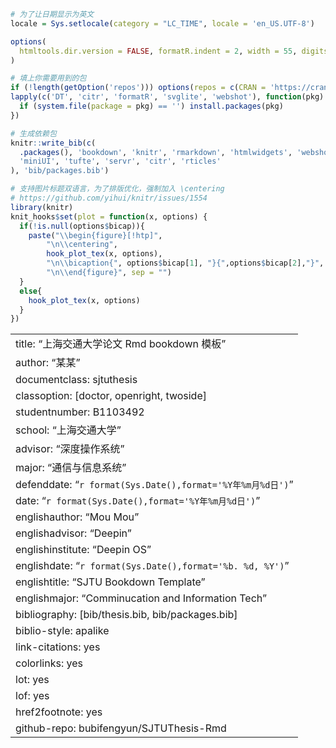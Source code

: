```r

# 为了让日期显示为英文
locale = Sys.setlocale(category = "LC_TIME", locale = 'en_US.UTF-8')

options(
  htmltools.dir.version = FALSE, formatR.indent = 2, width = 55, digits = 4
)

# 填上你需要用到的包
if (!length(getOption('repos'))) options(repos = c(CRAN = 'https://cran.rstudio.com'))
lapply(c('DT', 'citr', 'formatR', 'svglite', 'webshot'), function(pkg) {
  if (system.file(package = pkg) == '') install.packages(pkg)
})

# 生成依赖包
knitr::write_bib(c(
  .packages(), 'bookdown', 'knitr', 'rmarkdown', 'htmlwidgets', 'webshot', 'DT',
  'miniUI', 'tufte', 'servr', 'citr', 'rticles'
), 'bib/packages.bib')

# 支持图片标题双语言，为了排版优化，强制加入 \centering
# https://github.com/yihui/knitr/issues/1554
library(knitr)
knit_hooks$set(plot = function(x, options) {
  if(!is.null(options$bicap)){
    paste("\\begin{figure}[!htp]",
        "\n\\centering",
        hook_plot_tex(x, options), 
        "\n\\bicaption{", options$bicap[1], "}{",options$bicap[2],"}", 
        "\n\\end{figure}", sep = "")
  }
  else{
    hook_plot_tex(x, options)
  }
})

```
--- 
title: "上海交通大学论文 Rmd bookdown 模板"
author: "某某"
documentclass: sjtuthesis
classoption: [doctor, openright, twoside]
studentnumber: B1103492
school: "上海交通大学"
advisor: "深度操作系统"
major: "通信与信息系统"
defenddate: "`r format(Sys.Date(),format='%Y年%m月%d日')`"
date: "`r format(Sys.Date(),format='%Y年%m月%d日')`"
englishauthor: "Mou Mou"
englishadvisor: "Deepin"
englishinstitute: "Deepin OS"
englishdate: "`r format(Sys.Date(),format='%b. %d, %Y')`"
englishtitle: "SJTU Bookdown Template"
englishmajor: "Comminucation and Information Tech"
bibliography: [bib/thesis.bib, bib/packages.bib]
biblio-style: apalike
link-citations: yes
colorlinks: yes
lot: yes
lof: yes
href2footnote: yes
github-repo: bubifengyun/SJTUThesis-Rmd
---


